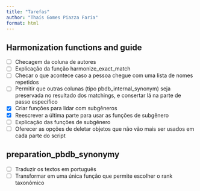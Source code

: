 ```yaml
---
title: "Tarefas"
author: "Thaís Gomes Piazza Faria"
format: html
---
```


## Harmonization functions and guide

-   [ ] Checagem da coluna de autores
-   [ ] Explicação da função harmonize_exact_match
-   [ ] Checar o que acontece caso a pessoa chegue com uma lista de nomes repetidos
-   [ ] Permitir que outras colunas (tipo pbdb_internal_synonym) seja preservada no resultado dos matchings, e consertar lá na parte de passo específico
-   [x] Criar funções para lidar com subgêneros
-   [x] Reescrever a última parte para usar as funções de subgênero
-   [ ] Explicação das funções de subgênero
-   [ ] Oferecer as opções de deletar objetos que não vão mais ser usados em cada parte do script

## preparation_pbdb_synonymy

-   [ ] Traduzir os textos em português
-   [ ] Transformar em uma única função que permite escolher o rank taxonômico
